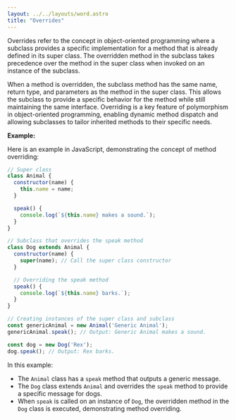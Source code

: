 ```yaml
---
layout: ../../layouts/word.astro
title: "Overrides"
---
```

Overrides refer to the concept in object-oriented programming where a subclass provides a specific implementation for a method that is already defined in its super class. The overridden method in the subclass takes precedence over the method in the super class when invoked on an instance of the subclass.

When a method is overridden, the subclass method has the same name, return type, and parameters as the method in the super class. This allows the subclass to provide a specific behavior for the method while still maintaining the same interface. Overriding is a key feature of polymorphism in object-oriented programming, enabling dynamic method dispatch and allowing subclasses to tailor inherited methods to their specific needs.

**Example:**

Here is an example in JavaScript, demonstrating the concept of method overriding:

```javascript
// Super class
class Animal {
  constructor(name) {
    this.name = name;
  }

  speak() {
    console.log(`${this.name} makes a sound.`);
  }
}

// Subclass that overrides the speak method
class Dog extends Animal {
  constructor(name) {
    super(name); // Call the super class constructor
  }

  // Overriding the speak method
  speak() {
    console.log(`${this.name} barks.`);
  }
}

// Creating instances of the super class and subclass
const genericAnimal = new Animal('Generic Animal');
genericAnimal.speak(); // Output: Generic Animal makes a sound.

const dog = new Dog('Rex');
dog.speak(); // Output: Rex barks.
```

In this example:
- The `Animal` class has a `speak` method that outputs a generic message.
- The `Dog` class extends `Animal` and overrides the `speak` method to provide a specific message for dogs.
- When `speak` is called on an instance of `Dog`, the overridden method in the `Dog` class is executed, demonstrating method overriding.